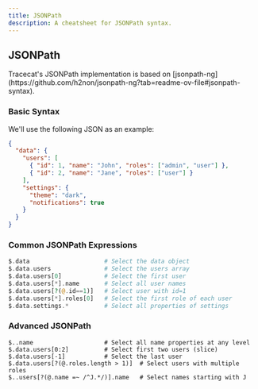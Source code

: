 ```yaml
---
title: JSONPath
description: A cheatsheet for JSONPath syntax.
---
```


## JSONPath

<Note>
  Tracecat's JSONPath implementation is based on [jsonpath-ng](https://github.com/h2non/jsonpath-ng?tab=readme-ov-file#jsonpath-syntax).
</Note>

### Basic Syntax

We'll use the following JSON as an example:

```json
{
  "data": {
    "users": [
      { "id": 1, "name": "John", "roles": ["admin", "user"] },
      { "id": 2, "name": "Jane", "roles": ["user"] }
    ],
    "settings": {
      "theme": "dark",
      "notifications": true
    }
  }
}
```

### Common JSONPath Expressions

```php
$.data                     # Select the data object
$.data.users               # Select the users array
$.data.users[0]            # Select the first user
$.data.users[*].name       # Select all user names
$.data.users[?(@.id==1)]   # Select user with id=1
$.data.users[*].roles[0]   # Select the first role of each user
$.data.settings.*          # Select all properties of settings
```

### Advanced JSONPath

```
$..name                    # Select all name properties at any level
$.data.users[0:2]          # Select first two users (slice)
$.data.users[-1]           # Select the last user
$.data.users[?(@.roles.length > 1)]  # Select users with multiple roles
$..users[?(@.name =~ /^J.*/)].name   # Select names starting with J
```

